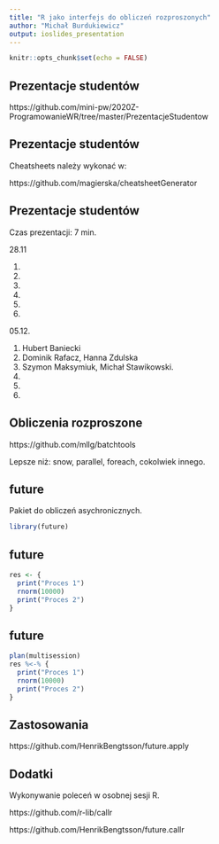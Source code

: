 ```yaml
---
title: "R jako interfejs do obliczeń rozproszonych"
author: "Michał Burdukiewicz"
output: ioslides_presentation
---
```


```r
knitr::opts_chunk$set(echo = FALSE)
```

## Prezentacje studentów

https://github.com/mini-pw/2020Z-ProgramowanieWR/tree/master/PrezentacjeStudentow

## Prezentacje studentów

Cheatsheets należy wykonać w:

https://github.com/magierska/cheatsheetGenerator

## Prezentacje studentów

Czas prezentacji: 7 min.

<div class="columns-2">
  28.11 
  
  1.
  2.
  3.
  4.
  5.
  6.
  
  05.12.
  
  1. Hubert Baniecki
  2. Dominik Rafacz, Hanna Zdulska
  3. Szymon Maksymiuk, Michał Stawikowski.
  4.
  5.
  6.
</div>

## Obliczenia rozproszone

https://github.com/mllg/batchtools

Lepsze niż: snow, parallel, foreach, cokolwiek innego.

## future 

Pakiet do obliczeń asychronicznych.

```r
library(future)
```


## future 

```r
res <- {
  print("Proces 1")
  rnorm(10000)
  print("Proces 2")
}
```

## future 

```r
plan(multisession)
res %<-% {
  print("Proces 1")
  rnorm(10000)
  print("Proces 2")
}
```

## Zastosowania

https://github.com/HenrikBengtsson/future.apply

## Dodatki

Wykonywanie poleceń w osobnej sesji R.

https://github.com/r-lib/callr

https://github.com/HenrikBengtsson/future.callr
